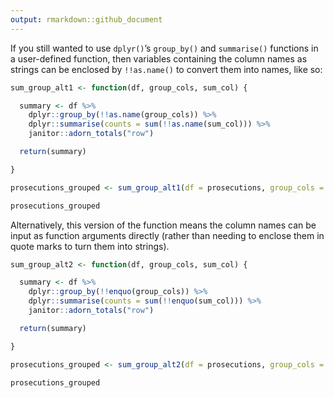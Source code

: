 ```yaml
---
output: rmarkdown::github_document
---
```




If you still wanted to use `dplyr()`'s `group_by()` and `summarise()` functions in a user-defined function, then variables containing the column names as strings can be enclosed by `!!as.name()` to convert them into names, like so:

```r

sum_group_alt1 <- function(df, group_cols, sum_col) {

  summary <- df %>%
    dplyr::group_by(!!as.name(group_cols)) %>%
    dplyr::summarise(counts = sum(!!as.name(sum_col))) %>%
    janitor::adorn_totals("row")

  return(summary)

}

prosecutions_grouped <- sum_group_alt1(df = prosecutions, group_cols = "age_range", sum_col = "count")

prosecutions_grouped

```

Alternatively, this version of the function means the column names can be input as function arguments directly (rather than needing to enclose them in quote marks to turn them into strings).

```r
sum_group_alt2 <- function(df, group_cols, sum_col) {

  summary <- df %>%
    dplyr::group_by(!!enquo(group_cols)) %>%
    dplyr::summarise(counts = sum(!!enquo(sum_col))) %>%
    janitor::adorn_totals("row")

  return(summary)

}

prosecutions_grouped <- sum_group_alt2(df = prosecutions, group_cols = age_range, sum_col = count)

prosecutions_grouped

```


